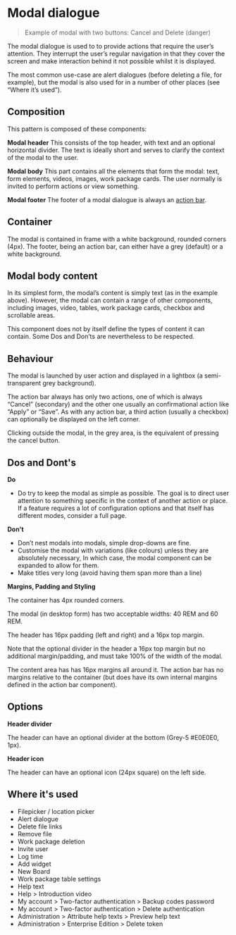 
<Meta title="Blocks/Modal Dialogue" />

# Modal dialogue

> Example of modal with two buttons: Cancel and Delete (danger)

The modal dialogue is used to to provide actions that require the user’s attention. They interrupt the user’s regular navigation in that they cover the screen and make interaction behind it not possible whilst it is displayed.

The most common use-case are alert dialogues (before deleting a file, for example), but the modal is also used for in a number of other places (see “Where it’s used”).

## Composition

This pattern is composed of these components:

**Modal header**
This consists of the top header, with text and an optional horizontal divider. The text is ideally short and serves to clarify the context of the modal to the user.

**Modal body**
This part contains all the elements that form the modal: text, form elements, videos, images, work package cards. The user normally is invited to perform actions or view something.

**Modal footer**
The footer of a modal dialogue is always an [action bar](?path=/docs/blocks-action-bar--default-story).

## Container

The modal is contained in frame with a white background, rounded corners (4px). The footer, being an action bar, can either have a grey (default) or a white background.

## Modal body content

In its simplest form, the modal’s content is simply text (as in the example above). However, the modal can contain a range of other components, including images, video, tables, work package cards, checkbox and scrollable areas.

This component does not by itself define the types of content it can contain. Some Dos and Don’ts are nevertheless to be respected.

## Behaviour

The modal is launched by user action and displayed in a lightbox (a semi-transparent grey background). 

The action bar always has only two actions, one of which is always “Cancel” (secondary) and the other one usually an confirmational action like “Apply” or “Save”. As with any action bar, a third action (usually a checkbox) can optionally be displayed on the left corner.

Clicking outside the modal, in the grey area, is the equivalent of pressing the cancel button.

## Dos and Dont's

**Do**

- Do try to keep the modal as simple as possible. The goal is to direct user attention to something specific in the context of another action or place. If a feature requires a lot of configuration options and that itself has different modes, consider a full page.

**Don't**

- Don’t nest modals into modals, simple drop-downs are fine.
- Customise the modal with variations (like colours) unless they are absolutely necessary, In which case, the modal component can be expanded to allow for them.
- Make titles very long (avoid having them span more than a line)

**Margins, Padding and Styling**

The container has 4px rounded corners.

The modal (in desktop form) has two acceptable widths: 40 REM and 60 REM.

The header has 16px padding (left and right) and a 16px top margin. 

Note that the optional divider in the header a 16px top margin but no additional margin/padding, and must take 100% of the width of the modal.

The content area has has 16px margins all around it.
The action bar has no margins relative to the container (but does have its own internal margins defined in the action bar component).

## Options

**Header divider**

The header can have an optional divider at the bottom (Grey-5 #E0E0E0, 1px).

**Header icon**

The header can have an optional icon (24px square) on the left side.

## Where it's used

- Filepicker / location picker
- Alert dialogue
- Delete file links
- Remove file
- Work package deletion
- Invite user
- Log time
- Add widget
- New Board
- Work package table settings
- Help text
- Help > Introduction video
- My account > Two-factor authentication > Backup codes password
- My account > Two-factor authentication > Delete authentication
- Administration > Attribute help texts > Preview help text
- Administration > Enterprise Edition > Delete token